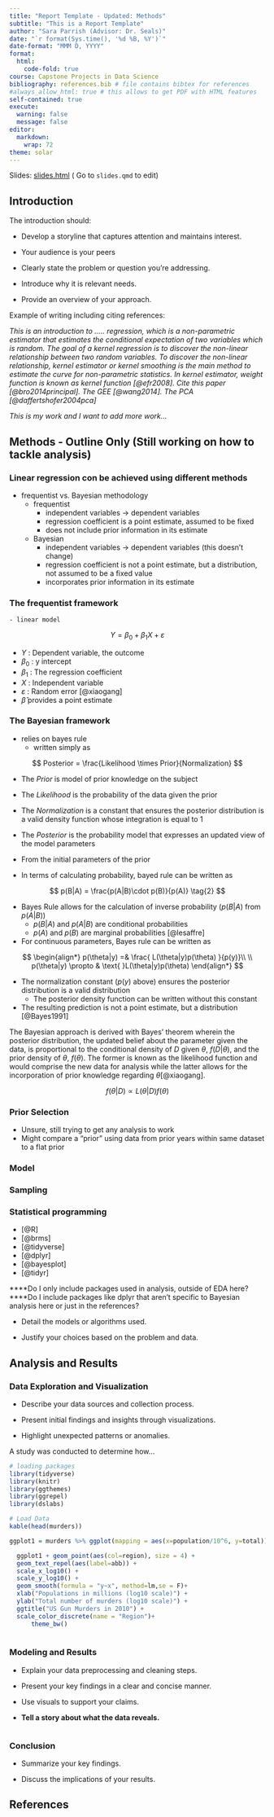 ```yaml
---
title: "Report Template - Updated: Methods"
subtitle: "This is a Report Template"
author: "Sara Parrish (Advisor: Dr. Seals)"
date: "`r format(Sys.time(), '%d %B, %Y')`"
date-format: "MMM D, YYYY"
format:
  html:
    code-fold: true
course: Capstone Projects in Data Science
bibliography: references.bib # file contains bibtex for references
#always_allow_html: true # this allows to get PDF with HTML features
self-contained: true
execute: 
  warning: false
  message: false
editor: 
  markdown: 
    wrap: 72
theme: solar
---
```


Slides: [slides.html](slides.html){target="_blank"} ( Go to `slides.qmd`
to edit)

## Introduction

The introduction should:

-   Develop a storyline that captures attention and maintains interest.

-   Your audience is your peers

-   Clearly state the problem or question you're addressing.

<!-- -->

-   Introduce why it is relevant needs.

-   Provide an overview of your approach.

Example of writing including citing references:

*This is an introduction to ..... regression, which is a non-parametric
estimator that estimates the conditional expectation of two variables
which is random. The goal of a kernel regression is to discover the
non-linear relationship between two random variables. To discover the
non-linear relationship, kernel estimator or kernel smoothing is the
main method to estimate the curve for non-parametric statistics. In
kernel estimator, weight function is known as kernel function
[@efr2008]. Cite this paper [@bro2014principal]. The GEE [@wang2014].
The PCA [@daffertshofer2004pca]*

*This is my work and I want to add more work...*

## Methods - Outline Only (Still working on how to tackle analysis)

### Linear regression con be achieved using different methods
  - frequentist vs. Bayesian methodology
    - frequentist
      - independent variables -> dependent variables 
      - regression coefficient is a point estimate, assumed to be fixed
      - does not include prior information in its estimate
    - Bayesian
      - independent variables -> dependent variables (this doesn't change)
      - regression coefficient is not a point estimate, but a distribution, not assumed to be a fixed value
      - incorporates prior information in its estimate

### The frequentist framework
    - linear model

$$
Y = \beta_0 + \beta_1X + \varepsilon \tag{1}
$$

  - $Y$ : Dependent variable, the outcome
  - $\beta_0$ : y intercept
  - $\beta_1$ : The regression coefficient 
  - $X$ : Independent variable
  - $\varepsilon$ : Random error [@xiaogang]
- $\hat\beta$ provides a point estimate

### The Bayesian framework
- relies on bayes rule
  - written simply as

$$
Posterior = \frac{Likelihood \times Prior}{Normalization}
$$

  - The $Prior$ is model of prior knowledge on the subject
  - The $Likelihood$ is the probability of the data given the prior
  - The $Normalization$ is a constant that ensures the posterior distribution is a valid density function whose integration is equal to 1
  - The $Posterior$ is the probability model that expresses an updated view of the model parameters
  - From the initial parameters of the prior

- In terms of calculating probability, bayed rule can be written as

$$
p(B|A) = \frac{p(A|B)\cdot p(B)}{p(A)} \tag{2}
$$

  - Bayes Rule allows for the calculation of inverse probability ($p(B|A) \text{ from } p(A|B)$)
    - $p(B|A) \text{ and } p(A|B)$ are conditional probabilities
    - $p(A) \text{ and } p(B)$ are marginal probabilities [@lesaffre]

- For continuous parameters, Bayes rule can be written as 

$$
\begin{align*}
p(\theta|y) =& \frac{ L(\theta|y)p(\theta) }{p(y)}\\
\\
p(\theta|y) \propto &   \text{ }L(\theta|y)p(\theta)
\end{align*}
$$

- The normalization constant ($p(y)$ above) ensures the posterior distribution is a valid distribution
  - The posterior density function can be written without this constant
- The resulting prediction is not a point estimate, but a distribution [@Bayes1991]

The Bayesian approach is derived with Bayes’ theorem wherein the posterior distribution, the updated belief about the parameter given the data, is proportional to the conditional density of $D$ given $\theta$, $f(D|\theta)$, and the prior density of $\theta$, $f(\theta)$. The former is known as the likelihood function and would comprise the new data for analysis while the latter allows for the incorporation of prior knowledge regarding $\theta$[@xiaogang]. 

$$
f(\theta|D) \propto L(\theta|D)f(\theta) \tag{1}
$$



### Prior Selection

- Unsure, still trying to get any analysis to work
- Might compare a "prior" using data from prior years within same dataset to a flat prior

### Model

### Sampling

### Statistical programming

- [@R]
- [@brms]
- [@tidyverse]
- [@dplyr]
- [@bayesplot]
- [@tidyr]

****Do I only include packages used in analysis, outside of EDA here?
****Do I include packages like dplyr that aren't specific to Bayesian analysis here or just in the references?



















-   Detail the models or algorithms used.

-   Justify your choices based on the problem and data.


## Analysis and Results

### Data Exploration and Visualization

-   Describe your data sources and collection process.

-   Present initial findings and insights through visualizations.

-   Highlight unexpected patterns or anomalies.

A study was conducted to determine how...

```r
# loading packages 
library(tidyverse)
library(knitr)
library(ggthemes)
library(ggrepel)
library(dslabs)
```

```r
# Load Data
kable(head(murders))

ggplot1 = murders %>% ggplot(mapping = aes(x=population/10^6, y=total)) 

  ggplot1 + geom_point(aes(col=region), size = 4) +
  geom_text_repel(aes(label=abb)) +
  scale_x_log10() +
  scale_y_log10() +
  geom_smooth(formula = "y~x", method=lm,se = F)+
  xlab("Populations in millions (log10 scale)") + 
  ylab("Total number of murders (log10 scale)") +
  ggtitle("US Gun Murders in 2010") +
  scale_color_discrete(name = "Region")+
      theme_bw()
  

```

### Modeling and Results

-   Explain your data preprocessing and cleaning steps.

-   Present your key findings in a clear and concise manner.

-   Use visuals to support your claims.

-   **Tell a story about what the data reveals.**

```r

```

### Conclusion

-   Summarize your key findings.

-   Discuss the implications of your results.

## References
